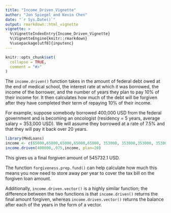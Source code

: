 ```yaml
---
title: "Income_Driven_Vignette"
author: "Jon Spiegel and Kevin Chen"
date: "`r Sys.Date()`"
output: rmarkdown::html_vignette
vignette: >
  %\VignetteIndexEntry{Income_Driven_Vignette}
  %\VignetteEngine{knitr::rmarkdown}
  %\usepackage[utf8]{inputenc}
---
```


```r
knitr::opts_chunk$set(
  collapse = TRUE,
  comment = "#>"
)
```

The `income.driven()` function takes in the amount of federal debt owed at the end of medical school, the interest rate at which it was borrowed, the income of the borrower, and the number of years they plan to pay 10% of their income for. It then calculates how much of the debt will be forgiven after they have completed their term of repaying 10% of their income.
    
For example, suppose somebody borrowed 400,000 USD from the federal government and is becoming an oncologist (residency = 5 years, average salary = 353,000 USD). We will assume they borrowed at a rate of 7.5% and that they will pay it back over 20 years.

```r
library(MedLoans)
income <- c(65000,65000,65000,65000,65000, 353000, 353000,353000, 353000,353000, 353000,353000, 353000,353000, 353000,353000, 353000,353000, 353000,353000)
income.driven(400000,.075,income, plan=20)
```

This gives us a final forgiven amount of 545732.1 USD.
    
The function `forgiveness.prep.fund()` can help calculate how much this means you now need to store away per year to cover the tax bill on the forgiven loan amount.
    
Additionally, `income.driven.vector()` is a highly similar function; the difference between the two functions is that `income.driven()` returns the final amount forgiven, whereas `income.driven.vector()` returns the balance after each of the years in the form of a vector.